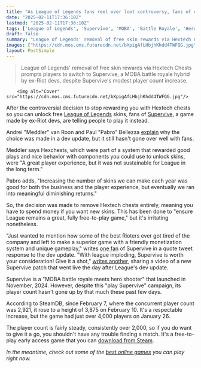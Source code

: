 ```yaml
---
title: "As League of Legends fans reel over loot controversy, fans of ex-Riot devs' hot new MOBA seize the chance to promote their game instead"
date: "2025-02-11T17:36:10Z"
lastmod: "2025-02-11T17:36:10Z"
tags: ['League of Legends', 'Supervive', 'MOBA', 'Battle Royale', 'Hero Shooter', 'Steam', 'Free-to-Play']
draft: false
summary: "League of Legends' removal of free skin rewards via Hextech Chests prompts players to switch to Supervive, a MOBA battle royale hybrid by ex-Riot devs, despite Supervive's modest player count increase."
images: ["https://cdn.mos.cms.futurecdn.net/bXpigAfLHbjhKhdd4TWFQG.jpg"]
layout: PostSimple
---
```

> League of Legends' removal of free skin rewards via Hextech Chests prompts players to switch to Supervive, a MOBA battle royale hybrid by ex-Riot devs, despite Supervive's modest player count increase.


        <img alt="Cover" src="https://cdn.mos.cms.futurecdn.net/bXpigAfLHbjhKhdd4TWFQG.jpg"/>
        
After the controversial decision to stop rewarding you with Hextech chests so you can unlock free [<u>League of Legends</u>](https://www.gamesradar.com/league-legends-tips-and-tricks-riot-games/) skins, fans of [<u>Supervive</u>](https://www.gamesradar.com/games/battle-royale/ive-got-high-hopes-for-this-league-of-legends-and-overwatch-fueled-steam-next-fest-hit-but-im-worried-history-will-repeat-itself/), a game made by ex-Riot devs, are telling people to play it instead.

Andrei "Meddler" van Roon and Paul "Pabro" Bellezza [<u>explain</u>](https://x.com/LeagueOfLegends/status/1887894090555003034) why the choice was made in a dev update, but it still hasn't gone over well with fans.

Meddler says Hexchests, which were part of a system that rewarded good plays and nice behavior with components you could use to unlock skins, were "A great player experience, but it was not sustainable for League in the long term."

Pabro adds, "Increasing the number of skins we can make each year was good for both the business and the player experience, but eventually we ran into meaningful diminishing returns."

So, the decision was made to remove Hextech chests entirely, meaning you have to spend money if you want new skins. This has been done to "ensure League remains a great, fully free-to-play game," but it's irritating nonetheless.

"Just wanted to mention how some of the best Rioters ever got tired of the company and left to make a superior game with a friendly monetization system and unique gameplay," writes [<u>one fan</u>](https://x.com/thornynobby/status/1888324597742743837) of Supervive in a quote tweet response to the dev update. "With league imploding, Supervive is worth your consideration! Give it a shot," [<u>writes another</u>](https://x.com/KyleXCVI/status/1888298751070253203), sharing a video of a new Supervive patch that went live the day after League's dev update.

Supervive is a "MOBA battle royale meets hero shooter" that launched in November, 2024. However, despite this "play Supervive" campaign, its player count hasn't gone up by that much these past few days.

According to SteamDB, since February 7, where the concurrent player count was 2,921, it rose to a height of 3,875 on February 10. It's a respectable increase, but the game had just over 4,000 players on January 26.

The player count is fairly steady, consistently over 2,000, so if you do want to give it a go, you shouldn't have any trouble finding a match. It's a free-to-play early access game that you can [<u>download from Steam</u>](https://store.steampowered.com/app/1283700/SUPERVIVE/).

*In the meantime, check out some of the *[<u><em>best online games</em></u>](https://www.gamesradar.com/best-online-games/)* you can play right now.*
        